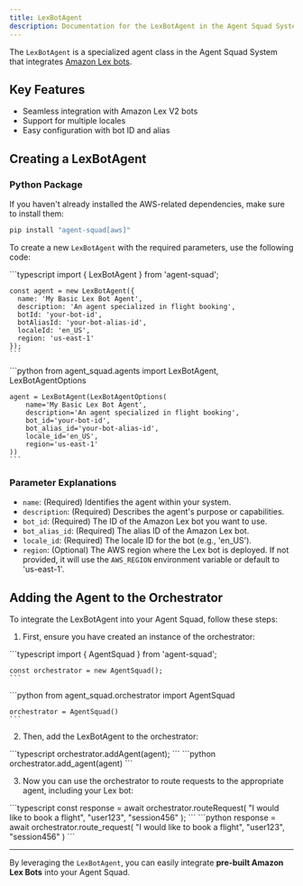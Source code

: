 ```yaml
---
title: LexBotAgent
description: Documentation for the LexBotAgent in the Agent Squad System
---
```


The `LexBotAgent` is a specialized agent class in the Agent Squad System that integrates [Amazon Lex bots](https://aws.amazon.com/lex/).

## Key Features

- Seamless integration with Amazon Lex V2 bots
- Support for multiple locales
- Easy configuration with bot ID and alias

## Creating a LexBotAgent

### Python Package

If you haven't already installed the AWS-related dependencies, make sure to install them:

```bash
pip install "agent-squad[aws]"
```

To create a new `LexBotAgent` with the required parameters, use the following code:


<Tabs syncKey="runtime">
  <TabItem label="TypeScript" icon="seti:typescript" color="blue">
    ```typescript
    import { LexBotAgent } from 'agent-squad';

    const agent = new LexBotAgent({
      name: 'My Basic Lex Bot Agent',
      description: 'An agent specialized in flight booking',
      botId: 'your-bot-id',
      botAliasId: 'your-bot-alias-id',
      localeId: 'en_US',
      region: 'us-east-1'
    });
    ```
  </TabItem>
  <TabItem label="Python" icon="seti:python">
    ```python
    from agent_squad.agents import LexBotAgent, LexBotAgentOptions

    agent = LexBotAgent(LexBotAgentOptions(
        name='My Basic Lex Bot Agent',
        description='An agent specialized in flight booking',
        bot_id='your-bot-id',
        bot_alias_id='your-bot-alias-id',
        locale_id='en_US',
        region='us-east-1'
    ))
    ```
  </TabItem>
</Tabs>

### Parameter Explanations

- `name`: (Required) Identifies the agent within your system.
- `description`: (Required) Describes the agent's purpose or capabilities.
- `bot_id`: (Required) The ID of the Amazon Lex bot you want to use.
- `bot_alias_id`: (Required) The alias ID of the Amazon Lex bot.
- `locale_id`: (Required) The locale ID for the bot (e.g., 'en_US').
- `region`: (Optional) The AWS region where the Lex bot is deployed. If not provided, it will use the `AWS_REGION` environment variable or default to 'us-east-1'.

## Adding the Agent to the Orchestrator

To integrate the LexBotAgent into your Agent Squad, follow these steps:

1. First, ensure you have created an instance of the orchestrator:

<Tabs syncKey="runtime">
  <TabItem label="TypeScript" icon="seti:typescript" color="blue">
    ```typescript
    import { AgentSquad } from 'agent-squad';

    const orchestrator = new AgentSquad();
    ```
  </TabItem>
  <TabItem label="Python" icon="seti:python">
    ```python
    from agent_squad.orchestrator import AgentSquad

    orchestrator = AgentSquad()
    ```
  </TabItem>
</Tabs>

2. Then, add the LexBotAgent to the orchestrator:

<Tabs syncKey="runtime">
  <TabItem label="TypeScript" icon="seti:typescript" color="blue">
    ```typescript
    orchestrator.addAgent(agent);
    ```
  </TabItem>
  <TabItem label="Python" icon="seti:python">
    ```python
    orchestrator.add_agent(agent)
    ```
  </TabItem>
</Tabs>

3. Now you can use the orchestrator to route requests to the appropriate agent, including your Lex bot:

<Tabs syncKey="runtime">
  <TabItem label="TypeScript" icon="seti:typescript" color="blue">
    ```typescript
    const response = await orchestrator.routeRequest(
      "I would like to book a flight",
      "user123",
      "session456"
    );
    ```
  </TabItem>
  <TabItem label="Python" icon="seti:python">
    ```python
    response = await orchestrator.route_request(
        "I would like to book a flight",
        "user123",
        "session456"
    )
    ```
  </TabItem>
</Tabs>


---

By leveraging the `LexBotAgent`, you can easily integrate **pre-built Amazon Lex Bots** into your Agent Squad.